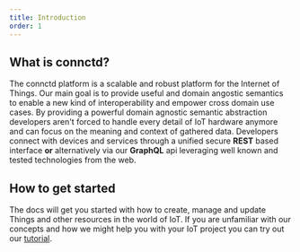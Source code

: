 ```yaml
---
title: Introduction
order: 1
---
```


<div style={{textAlign: 'center', marginTop: 30}}>
    <Logo dots width={300} />
</div>

## What is connctd?

The connctd platform is a scalable and robust platform for the Internet of Things. Our main goal is to provide useful and domain angostic
semantics to enable a new kind of interoperability and empower cross domain use cases. By providing a powerful domain agnostic semantic abstraction
developers aren't forced to handle every detail of IoT hardware anymore and can focus on the meaning and context of gathered data.
Developers connect with devices and services through a unified secure **REST** based interface **or** alternatively via our **GraphQL** api leveraging well known and tested technologies from the web.

## How to get started

The docs will get you started with how to create, manage and update Things and other resources in the world of IoT. If you are unfamiliar with our concepts and how we might help you with your IoT project you can try out our [tutorial](https://tutorial.connctd.io).
